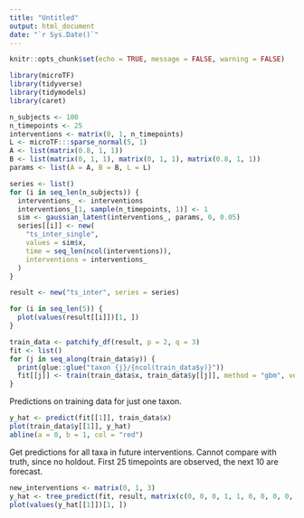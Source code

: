 ```yaml
---
title: "Untitled"
output: html_document
date: "`r Sys.Date()`"
---
```


```r
knitr::opts_chunk$set(echo = TRUE, message = FALSE, warning = FALSE)
```
```r
library(microTF)
library(tidyverse)
library(tidymodels)
library(caret)
```


```r
n_subjects <- 100
n_timepoints <- 25
interventions <- matrix(0, 1, n_timepoints)
L <- microTF:::sparse_normal(5, 1)
A <- list(matrix(0.8, 1, 1))
B <- list(matrix(0, 1, 1), matrix(0, 1, 1), matrix(0.8, 1, 1))
params <- list(A = A, B = B, L = L)

series <- list()
for (i in seq_len(n_subjects)) {
  interventions_ <- interventions
  interventions_[1, sample(n_timepoints, 1)] <- 1
  sim <- gaussian_latent(interventions_, params, 0, 0.05)
  series[[i]] <- new(
    "ts_inter_single", 
    values = sim$x,
    time = seq_len(ncol(interventions)),
    interventions = interventions_
  )
}

result <- new("ts_inter", series = series)
```

```r
for (i in seq_len(5)) {
  plot(values(result[[i]])[1, ])
}
```


```r
train_data <- patchify_df(result, p = 2, q = 3)
fit <- list()
for (j in seq_along(train_data$y)) {
  print(glue::glue("taxon {j}/{ncol(train_data$y)}"))
  fit[[j]] <- train(train_data$x, train_data$y[[j]], method = "gbm", verbose = FALSE)
}
```

Predictions on training data for just one taxon.

```r
y_hat <- predict(fit[[1]], train_data$x)
plot(train_data$y[[1]], y_hat)
abline(a = 0, b = 1, col = "red")
```

Get predictions for all taxa in future interventions. Cannot compare with truth,
since no holdout. First 25 timepoints are observed, the next 10 are forecast.

```r
new_interventions <- matrix(0, 1, 3)
y_hat <- tree_predict(fit, result, matrix(c(0, 0, 0, 1, 1, 0, 0, 0, 0, 0), nrow = 1))
plot(values(y_hat[[1]])[1, ])
```